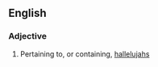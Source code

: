 ==English==

===Adjective===
{{head|en|adjective}}

# {{context|rare}} Pertaining to, or containing, [[hallelujah]]s